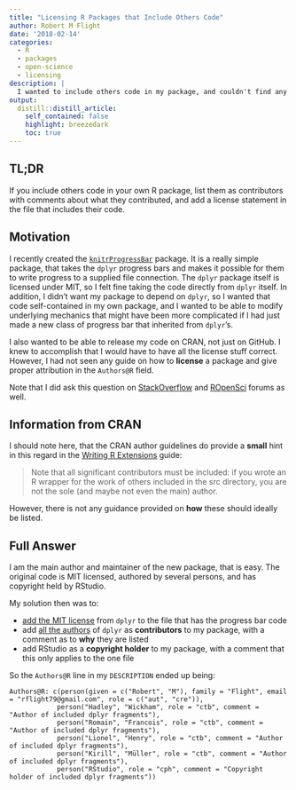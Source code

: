 ```yaml
---
title: "Licensing R Packages that Include Others Code"
author: Robert M Flight
date: '2018-02-14'
categories: 
  - R
  - packages
  - open-science
  - licensing
description: |
  I wanted to include others code in my package, and couldn't find any good resources.
output:
  distill::distill_article:
    self_contained: false
    highlight: breezedark
    toc: true
---
```


## TL;DR

If you include others code in your own R package, list them as contributors with comments about what they contributed, and add a license statement in the file that includes their code.

## Motivation

I recently created the [`knitrProgressBar`](https://CRAN.R-project.org/package=knitrProgressBar) package. It is a really simple package, that takes the `dplyr` progress bars and makes it possible for them to write progress to a supplied file connection. The `dplyr` package itself is licensed under MIT, so I felt fine taking the code directly from `dplyr` itself. In addition, I didn't want my package to depend on `dplyr`, so I wanted that code self-contained in my own package, and I wanted to be able to modify underlying mechanics that might have been more complicated if I had just made a new class of progress bar that inherited from `dplyr`'s. 

I also wanted to be able to release my code on CRAN, not just on GitHub. I knew to accomplish that I would have to have all the license stuff correct. However, I had not seen any guide on how to **license** a package and give proper attribution in the `Authors@R` field.

Note that I did ask this question on [StackOverflow](https://stackoverflow.com/questions/48525023/properly-license-r-package-that-includes-other-mit-code) and [ROpenSci](https://discuss.ropensci.org/t/licensing-a-new-package-that-uses-code-from-another-source/1046) forums as well.

## Information from CRAN

I should note here, that the CRAN author guidelines do provide a **small** hint in this regard in the [Writing R Extensions](https://cran.r-project.org/doc/manuals/r-release/R-exts.html) guide:

> Note that all significant contributors must be included: if you wrote an R wrapper for the work of others included in the src directory, you are not the sole (and maybe not even the main) author.

However, there is not any guidance provided on **how** these should ideally be listed.

## Full Answer

I am the main author and maintainer of the new package, that is easy. The original code is MIT licensed, authored by several persons, and has copyright held by RStudio. 

My solution then was to:

* [add the MIT license](https://github.com/rmflight/knitrProgressBar/blob/master/R/progress.R#L6) from `dplyr` to the file that has the progress bar code
* add [all the authors](https://github.com/rmflight/knitrProgressBar/blob/master/DESCRIPTION#L5) of `dplyr` as **contributors** to my package, with a comment as to **why** they are listed
* add RStudio as a **copyright holder** to my package, with a comment that this only applies to the one file

So the `Authors@R` line in my `DESCRIPTION` ended up being:

```
Authors@R: c(person(given = c("Robert", "M"), family = "Flight", email = "rflight79@gmail.com", role = c("aut", "cre")),
            person("Hadley", "Wickham", role = "ctb", comment = "Author of included dplyr fragments"),
            person("Romain", "Francois", role = "ctb", comment = "Author of included dplyr fragments"),
            person("Lionel", "Henry", role = "ctb", comment = "Author of included dplyr fragments"),
            person("Kirill", "Müller", role = "ctb", comment = "Author of included dplyr fragments"),
            person("RStudio", role = "cph", comment = "Copyright holder of included dplyr fragments"))
```

